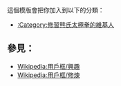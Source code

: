 {{Userbox
  |id=[[File:Huatuo2.jpg‎|45px]]
  |id-c=#000080 
  |info=这个用户修'''[[華佗]][[五禽戲]]'''。
  |info-c=#e7f2fd 
  |info-s=10
  |border-c=black
}}<includeonly>[[Category:修習熊氏太極拳的維基人|{{PAGENAME}}]]</includeonly>
<noinclude>
<p style="clear: both; padding-top: 2em">
這個模版會把你加入到以下的分類：
*[[:Category:修習熊氏太極拳的維基人]]

== 參見： ==
*[[Wikipedia:用戶框/興趣]]
*[[Wikipedia:用戶框/修煉]]
</p>
</noinclude>